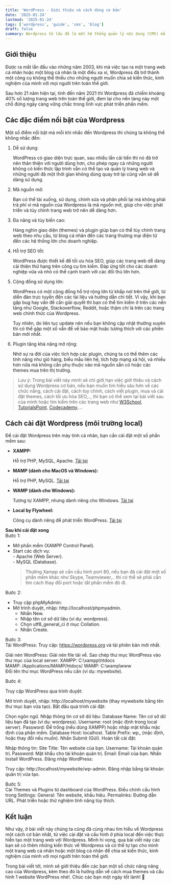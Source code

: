 ```yaml
---
title: 'WordPress - Giới thiệu và cách dùng cơ bản'
date: '2025-01-24'
lastmod: '2025-01-24'
tags: ['wordpress', 'guide', 'cms', 'blog']
draft: false
summary: Wordpress từ lâu đã là một hệ thống quản lý nội dung (CMS) mã nguồn mở phổ biến top đầu trong lĩnh vực phát triển phần mềm, vậy bạn đã biết được những gì về nó? Hãy cũng mình tìm hiểu về các khái niệm xoay quanh Wordpress và cách sử dụng cũng như cách mua một themes và cấu hình để có một trang web bằng wordpress hoàn chỉnh nhé!.
---
```


## Giới thiệu

Được ra mắt lần đầu vào những năm 2003, khi mà việc tạo ra một trang web cá nhân hoặc một blog cá nhân là một điều xa xỉ, Wordpress đã trở thành một công cụ không thể thiếu cho những người muốn chia sẻ kiến thức, kinh nghiệm của mình với mọi người trên toàn thế giới.

Sau hơn 21 năm hiện tại, tính đến năm 2021 thì Wordpress đã chiếm khoảng 40% số lượng trang web trên toàn thế giới, đem lại cho nền tàng này một chỗ đứng ngày càng vững chắc trong lĩnh vực phát triển phần mềm.

## Các đặc điểm nổi bật của Wordpress

Một số điểm nổi bật mà mỗi khi nhắc đến Wordpress thì chúng ta không thể không nhắc đến:

1. Dễ sử dụng:

   WordPress có giao diện trực quan, sau nhiều lần cải tiến thì nó đã trở nên thân thiện với người dùng hơn, cho phép ngay cả những người không có kiến thức lập trình vẫn có thể tạo và quản lý trang web và những người đã một thời gian không dùng quay trở lại cũng vẫn sẽ dễ dàng sử dụng.

2. Mã nguồn mở:

   Bạn có thể tải xuống, sử dụng, chỉnh sửa và phân phối lại mà không phải trả phí vì mã nguồn của Wordpress là mã nguồn mở, giúp cho việc phát triển và tùy chỉnh trang web trở nên dễ dàng hơn.

3. Đa năng và tùy biến cao:

   Hàng nghìn giao diện (themes) và plugin giúp bạn có thể tùy chỉnh trang web theo nhu cầu, từ blog cá nhân đến các trang thương mại điện tử đến các hệ thống lớn cho doanh nghiệp.

4. Hỗ trợ SEO tốt:

   WordPress được thiết kế để tối ưu hóa SEO, giúp các trang web dễ dàng cải thiện thứ hạng trên công cụ tìm kiếm. Đáp ứng tốt cho các doanh nghiệp vừa và nhỏ có thể cạnh tranh với các đối thủ lớn hơn.

5. Cộng đồng sử dụng lớn:

   WordPress có một cộng đồng hỗ trợ rộng lớn từ khắp nơi trên thế giới, từ diễn đàn trực tuyến đến các tài liệu và hướng dẫn chi tiết. Vì vậy, khi bạn gặp bug hay vấn đề cần giải quyết thì bạn có thể tìm kiếm ở trên các nền tảng như Google, Stackoverflow, Reddit, hoặc thậm chí là trên các trang web chính thức của Wordpress.

   Tuy nhiên, do liên tục update nên nếu bạn không cập nhật thường xuyên thì có thể gặp một số vấn đề về bảo mật hoặc tương thích với các phiên bản mới nhất.

6. Plugin tăng khả năng mở rộng:

   Nhờ sự ra đời của việc tích hợp các plugin, chúng ta có thể thêm các tính năng như giỏ hàng, biểu mẫu liên hệ, tích hợp mạng xã hội, và nhiều hơn nữa mà không cần phụ thuộc vào mã nguồn sẵn có hoặc các themes mua trên thị trường.

> Lưu ý: Trong bài viết này mình sẽ chỉ giới hạn việc giới thiệu và cách sử dụng Wordpress cơ bản, nếu bạn muốn tìm hiểu sâu hơn về các chức năng, cách cài đặt, cách tùy chỉnh, cách viết plugin, mua và cài đặt themes, cách tối ưu hóa SEO,.., thì bạn có thể xem tại bài viết sau của mình hoặc tìm kiếm trên các trang web như [W3School](https://www.w3schools.com/), [TutorialsPoint](https://www.tutorialspoint.com/), [Codecademy](https://www.codecademy.com/),...

## Cách cài đặt Wordpress (môi trường local)

Để cài đặt Wordpress trên máy tính cá nhân, bạn cần cài đặt một số phần mềm sau:

- **XAMPP:**

  Hỗ trợ PHP, MySQL, Apache.
  [Tải tại](https://www.apachefriends.org.)

- **MAMP (dành cho MacOS và Windows):**

  Hỗ trợ PHP, MySQL.
  [Tải tại](https://www.mamp.info.)

- **WAMP (dành cho Windows):**

  Tương tự XAMPP, nhưng dành riêng cho Windows.
  [Tải tại](http://www.wampserver.com.)

- **Local by Flywheel:**

  Công cụ dành riêng để phát triển WordPress.
  [Tải tại](https://localwp.com.)

**Sau khi cài đặt xong** <br />
Bước 1:

- Mở phần mềm (XAMPP Control Panel).
- Start các dịch vụ: <br /> - Apache (Web Server). <br /> - MySQL (Database). <br />
  > Thường Xampp sẽ cần cấu hình port 80, nếu bạn đã cài đặt một số phần mềm khác như Skype, Teamviewer,.. thì có thể sẽ phải cần tìm cách thay đổi port hoặc tắt phần mềm đó đi. <br />

Bước 2: <br />

- Truy cập phpMyAdmin: <br />
- Mở trình duyệt, nhập: http://localhost/phpmyadmin.
  <ul>
    <li>Nhấn New.</li>
    <li>Nhập tên cơ sở dữ liệu (ví dụ: wordpress).</li>
    <li>Chọn utf8_general_ci ở mục Collation.</li>
    <li>Nhấn Create.</li>
  </ul>

Bước 3: <br />
Tải WordPress:
Truy cập: https://wordpress.org và tải phiên bản mới nhất.

Giải nén WordPress:
Giải nén file tải về.
Sao chép thư mục WordPress vào thư mục của local server:
XAMPP: C:\xampp\htdocs\
MAMP: /Applications/MAMP/htdocs/
WAMP: C:\wamp\www\
Đổi tên thư mục WordPress nếu cần (ví dụ: mywebsite).

Bước 4: <br />

Truy cập WordPress qua trình duyệt:

Mở trình duyệt, nhập: http://localhost/mywebsite (thay mywebsite bằng tên thư mục bạn vừa tạo).
Bắt đầu quá trình cài đặt:

Chọn ngôn ngữ.
Nhập thông tin cơ sở dữ liệu:
Database Name: Tên cơ sở dữ liệu bạn đã tạo (ví dụ: wordpress).
Username: root (mặc định trong local server).
Password: Để trống (nếu dùng XAMPP) hoặc nhập mật khẩu mặc định của phần mềm.
Database Host: localhost.
Table Prefix: wp\_ (mặc định, hoặc thay đổi nếu muốn).
Nhấn Submit (Gửi).
Hoàn tất cài đặt:

Nhập thông tin:
Site Title: Tên website của bạn.
Username: Tài khoản quản trị.
Password: Mật khẩu cho tài khoản quản trị.
Email: Email của bạn.
Nhấn Install WordPress.
Đăng nhập WordPress:

Truy cập: http://localhost/mywebsite/wp-admin.
Đăng nhập bằng tài khoản quản trị vừa tạo.

Bước 5: <br />
Cài Themes và Plugins từ dashboard của WordPress.
Điều chỉnh cấu hình trong Settings:
General: Tên website, khẩu hiệu.
Permalinks: Đường dẫn URL.
Phát triển hoặc thử nghiệm tính năng tùy thích.

## Kết luận

Như vậy, ở bài viết này chúng ta cũng đã cùng nhau tìm hiểu về Wordpress một cách cơ bản nhất, từ việc cài đặt và cấu hình ở phía local đến việc thực hiển tạo một trang web với Wordpress. Mình hi vọng, qua bài viết này các bạn sẽ có thêm những kiến thức về Wordpress và có thể tự tạo cho mình một trang web cá nhân hoặc một blog cá nhân để chia sẻ kiến thức, kinh nghiệm của mình với mọi người trên toàn thế giới.

Trong bài viết tới, mình sẽ giới thiệu đến các bạn một số chức năng nâng cao của Wordpress, kèm theo đó là hướng dẫn về cách mua themes và cấu hình 1 website WordPress nhé!. Chúc các bạn một ngày tốt lành! 🌟
